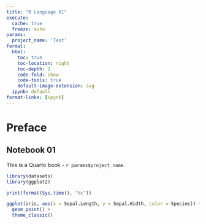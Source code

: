 ```yaml
---
title: "R Language 01"
execute:
  cache: true
  freeze: auto
params:
  project_name: 'Test'
format:
  html:
    toc: true
    toc-location: right
    toc-depth: 2
    code-fold: show
    code-tools: true
    default-image-extension: svg
  ipynb: default
format-links: [ipynb]
---
```


# Preface {.unnumbered}

## Notebook 01

This is a Quarto book - `r params$project_name`.

```r

library(datasets)
library(ggplot2)

print(format(Sys.time(), "%c"))

```

```r

ggplot(iris, aes(x = Sepal.Length, y = Sepal.Width, color = Species)) +
  geom_point() +
  theme_classic()

```

